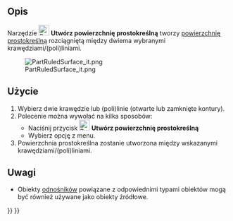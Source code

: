 <languages/>

{{Docnav/pl
|[[Part_MakeFace/pl|Utwórz ścianę z polilinii]]
|[[Part_Loft/pl|Wyciągnięcie przez profile]]
|[[Part_Workbench/pl|środowisko pracy Część]]
|IconL=Part_MakeFace.svg
|IconR=Part_Loft.svg
|IconC=Workbench_Part.svg
}}

{{GuiCommand/pl
|Name=Part RuledSurface
|Name/pl=Część: RuledSurface
|MenuLocation=Część → Utwórz powierzchnię prostokreślną
|Workbenches=[[Part_Workbench/pl|Part]]
|SeeAlso=[[Part_MakeFace/pl|Utwórz ścianę z polilinii]]
}}

<span id="Description"></span>
==Opis==

Narzędzie [[Image:Part_RuledSurface.svg|24px]] '''Utwórz powierzchnię prostokreślną''' tworzy [https://pl.wikipedia.org/wiki/Powierzchnia_prostokre%C5%9Blna powierzchnię prostokreślną] rozciągniętą między dwiema wybranymi krawędziami/(poli)liniami.

[[File:PartRuledSurface_it.png]]

<span id="Usage"></span>
==Użycie==

<div class="mw-translate-fuzzy">
# Wybierz dwie krawędzie lub (poli)linie (otwarte lub zamknięte kontury).
# Polecenie można wywołać na kilka sposobów:
#* Naciśnij przycisk [[Image:Part_RuledSurface.svg|24px|link=Part_RuledSurface/pl]] '''Utwórz powierzchnię prostokreślną'''
#* Wybierz opcję {{MenuCommand|Część → Utwórz powierzchnię prostokreślną}} z menu.
# Powierzchnia prostokreślna zostanie utworzona między wskazanymi krawędziami/(poli)liniami.
</div>

<span id="Notes"></span>
==Uwagi==

* Obiekty [[App_Link/pl|odnośników]] powiązane z odpowiednimi typami obiektów mogą być również używane jako obiekty źródłowe.


{{Docnav/pl
|[[Part_MakeFace/pl|Utwórz ścianę z polilinii]]
|[[Part_Loft/pl|Wyciągnięcie przez profile]]
|[[Part_Workbench/pl|środowisko pracy Część]]
|IconL=Part_MakeFace.svg
|IconR=Part_Loft.svg
|IconC=Workbench_Part.svg
}}

{{Part_Tools_navi{{#translation:}}}}
{{Userdocnavi{{#translation:}}}}